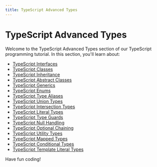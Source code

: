 ```yaml
---
title: TypeScript Advanced Types
---
```


# TypeScript Advanced Types

Welcome to the TypeScript Advanced Types section of our TypeScript programming tutorial. In this section, you'll learn about:

- [TypeScript Interfaces](./0-typescript-interfaces.mdx)
- [TypeScript Classes](./1-typescript-classes.mdx)
- [TypeScript Inheritance](./2-typescript-inheritance.mdx)
- [TypeScript Abstract Classes](./3-typescript-abstract-classes.mdx)
- [TypeScript Generics](./4-typescript-generics.mdx)
- [TypeScript Enums](./5-typescript-enums.mdx)
- [TypeScript Type Aliases](./6-typescript-type-aliases.mdx)
- [TypeScript Union Types](./7-typescript-union-types.mdx)
- [TypeScript Intersection Types](./8-typescript-intersection-types.mdx)
- [TypeScript Literal Types](./9-typescript-literal-types.mdx)
- [TypeScript Type Guards](./10-typescript-type-guards.mdx)
- [TypeScript Null Handling](./11-typescript-null-handling.mdx)
- [TypeScript Optional Chaining](./12-typescript-optional-chaining.mdx)
- [TypeScript Utility Types](./13-typescript-utility-types.mdx)
- [TypeScript Mapped Types](./14-typescript-mapped-types.mdx)
- [TypeScript Conditional Types](./15-typescript-conditional-types.mdx)
- [TypeScript Template Literal Types](./16-typescript-template-literal-types.mdx)

Have fun coding!